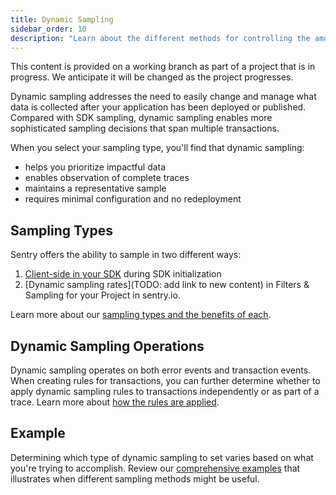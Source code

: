 ```yaml
---
title: Dynamic Sampling
sidebar_order: 10
description: "Learn about the different methods for controlling the amount and type of data sampled for your project."
---
```


<Note>

This content is provided on a working branch as part of a project that is in progress. We anticipate it will be changed as the project progresses.

</Note>

Dynamic sampling addresses the need to easily change and manage what data is collected after your application has been deployed or published. Compared with SDK sampling, dynamic sampling enables more sophisticated sampling decisions that span multiple transactions.

When you select your sampling type, you'll find that dynamic sampling:

- helps you prioritize impactful data
- enables observation of complete traces
- maintains a representative sample
- requires minimal configuration and no redeployment

## Sampling Types

Sentry offers the ability to sample in two different ways: 

1. [Client-side in your SDK](/platform-redirect/?next=/configuration/sampling/) during SDK initialization 
2. [Dynamic sampling rates](TODO: add link to new content) in Filters & Sampling for your Project in sentry.io. 

Learn more about our [sampling types and the benefits of each](/product/data-management-settings/dynamic-sampling/sampling-types/).

## Dynamic Sampling Operations

Dynamic sampling operates on both error events and transaction events. When creating rules for transactions, you can further determine whether to apply dynamic sampling rules to transactions independently or as part of a trace. Learn more about [how the rules are applied](/product/data-management-settings/dynamic-sampling/operations/).

## Example

Determining which type of dynamic sampling to set varies based on what you're trying to accomplish. Review our [comprehensive examples](/product/data-management-settings/dynamic-sampling/example/) that illustrates when different sampling methods might be useful.

<!---
STRUCTURE NOTES

Overview page (business benefit - pagegrid - thorough intro, links to sampling and difference between event and trace sampling, using both)
- subpage - types - sampling different types
- subpage - how to set it up (consume inbound filters content here)
- subpgage - example - an overview of how it works in practice (how it works in traces)

-->
